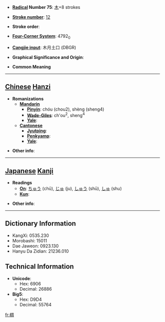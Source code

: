 * '''[[Wiktionary:Chinese radical index| Radical]] Number 75''': [[Wiktionary:Chinese radical index 木|木]]+8 strokes

* '''[[Wiktionary:Chinese total strokes index|Stroke number]]''': [[Wiktionary:Chinese total strokes index 12|12]]

* '''Stroke order''': 

* '''[[Wiktionary:Chinese four corner index|Four-Corner System]]''': 4792<sub>0</sub>

* '''[[Wiktionary:Chinese Cangjie index|Cangjie input]]''': 木月土口 (DBGR)

* '''Graphical Significance and Origin''': 

* '''Common Meaning'''

----

== [[Chinese]] [[Hanzi]] ==

* '''Romanizations'''
** '''[[Mandarin]]'''
*** '''[[Pinyin]]''': chóu (chou2), shèng (sheng4)
*** '''[[Wade-Giles]]''': ch'ou<sup>2</sup>, sheng<sup>4</sup>
*** '''[[Yale]]''': 
** '''[[Cantonese]]'''
*** '''[[Jyutping]]''':
*** '''[[Penkyamp]]''': 
*** '''[[Yale]]''': 

* '''Other info''': 

----

== [[Japanese]] [[Kanji]] ==

* '''Readings'''
** '''[[On]]''': [[ちゅう]] (chū), [[じゅ]] (ju), [[しゅう]] (shū), [[しゅ]] (shu)
** '''[[Kun]]''': 

* '''Other info''':  

----

== Dictionary Information ==

* KangXi: 0535.230
* Morobashi: 15011
* Dae Jaweon: 0923.130
* Hanyu Da Zidian: 21236.010

== Technical Information ==

* '''Unicode''':
** Hex: 6906
** Decimal: 26886
* '''Big5''':
** Hex: D9D4
** Decimal: 55764

[[fr:椆]]